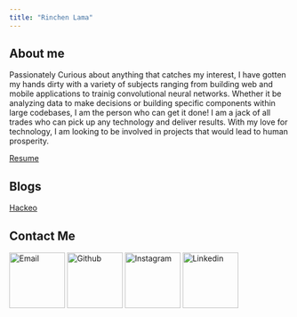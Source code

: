 ```yaml
---
title: "Rinchen Lama"
---
```


## About me
Passionately Curious about anything that catches my interest, I have gotten my hands dirty with a variety of subjects ranging from building web and mobile applications to trainig convolutional neural networks. Whether it be analyzing data to make decisions or building specific components within large codebases, I am the person who can get it done!
I am a jack of all trades who can pick up any technology and deliver results. With my love for technology, I am looking to be involved in projects that would lead to human prosperity. 

[Resume](pages/resume.qmd)


## Blogs
[Hackeo](blogs/Hackeo.qmd)

## Contact Me
[![Email](assets/email_icon.png){width=100}](rruit0075@gmail.com)
[![Github](assets/github_icon.png){width=100}](https://github.com/rinchenlama0075)
[![Instagram](assets/instagram_icon.png){width=100}](https://www.instagram.com/rinchen_ruit/)
[![Linkedin](assets/linkedin_icon.png){width=100}](https://www.linkedin.com/in/rinchenlama0075/ )

